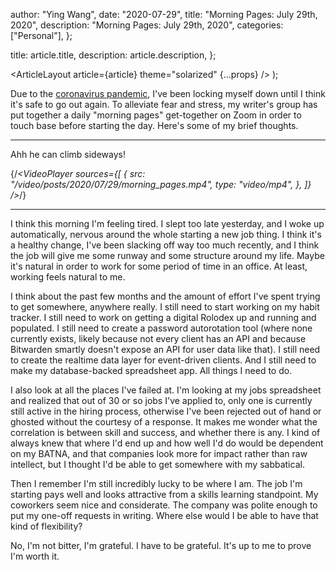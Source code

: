 
  author: "Ying Wang",
  date: "2020-07-29",
  title: "Morning Pages: July 29th, 2020",
  description: "Morning Pages: July 29th, 2020",
  categories: ["Personal"],
};

  title: article.title,
  description: article.description,
};

  <ArticleLayout article={article} theme="solarized" {...props} />
);

Due to the [coronavirus
pandemic](https://en.wikipedia.org/wiki/2019-20_coronavirus_pandemic), I've been
locking myself down until I think it's safe to go out again. To alleviate fear
and stress, my writer's group has put together a daily "morning pages"
get-together on Zoom in order to touch base before starting the day. Here's some
of my brief thoughts.

---

Ahh he can climb sideways!

{/*<VideoPlayer
  sources={[
    {
      src: "/video/posts/2020/07/29/morning_pages.mp4",
      type: "video/mp4",
    },
  ]}
/>*/}

---

I think this morning I'm feeling tired. I slept too late yesterday, and I woke
up automatically, nervous around the whole starting a new job thing. I think
it's a healthy change, I've been slacking off way too much recently, and I think
the job will give me some runway and some structure around my life. Maybe it's
natural in order to work for some period of time in an office. At least, working
feels natural to me.

I think about the past few months and the amount of effort I've spent trying to
get somewhere, anywhere really. I still need to start working on my habit
tracker. I still need to work on getting a digital Rolodex up and running and
populated. I still need to create a password autorotation tool (where none
currently exists, likely because not every client has an API and because
Bitwarden smartly doesn't expose an API for user data like that). I still need
to create the realtime data layer for event-driven clients. And I still need to
make my database-backed spreadsheet app. All things I need to do.

I also look at all the places I've failed at. I'm looking at my jobs spreadsheet
and realized that out of 30 or so jobs I've applied to, only one is currently
still active in the hiring process, otherwise I've been rejected out of hand or
ghosted without the courtesy of a response. It makes me wonder what the
correlation is between skill and success, and whether there is any. I kind of
always knew that where I'd end up and how well I'd do would be dependent on my
BATNA, and that companies look more for impact rather than raw intellect, but I
thought I'd be able to get somewhere with my sabbatical.

Then I remember I'm still incredibly lucky to be where I am. The job I'm
starting pays well and looks attractive from a skills learning standpoint. My
coworkers seem nice and considerate. The company was polite enough to put my
one-off requests in writing. Where else would I be able to have that kind of
flexibility?

No, I'm not bitter, I'm grateful. I have to be grateful. It's up to me to prove
I'm worth it.
